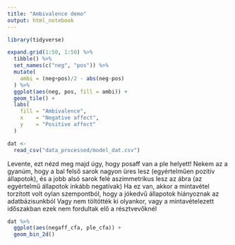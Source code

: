 ```yaml
---
title: "Ambivalence demo"
output: html_notebook
---
```


```r
library(tidyverse)
```

```r
expand.grid(1:50, 1:50) %>% 
  tibble() %>% 
  set_names(c("neg", "pos")) %>% 
  mutate(
    ambi = (neg+pos)/2 - abs(neg-pos)
  ) %>% 
  ggplot(aes(neg, pos, fill = ambi)) + 
  geom_tile() + 
  labs(
    fill = "Ambivalence",
    x    = "Negative affect",
    y    = "Positive affect"
  ) 
```

```r
dat <- 
  read_csv("data_processed/model_dat.csv")
```


Levente, ezt nézd meg majd úgy, hogy posaff van a ple helyett! 
Nekem az a gyanúm, hogy a bal felső sarok nagyon üres lesz (egyértelműen pozitív állapotok), és a jobb alsó sarok felé aszimmetrikus lesz az ábra (az egyértelmű állapotok inkább negatívak)
Ha ez van, akkor a mintavétel torzított volt oylan szempontból, hogy a jókedvű állapotok hiányoznak az adatbázisunkból
Vagy nem töltötték ki olyankor, vagy a mintavételezett időszakban ezek nem fordultak elő a résztvevőknél 

```r
dat %>% 
  ggplot(aes(negaff_cfa, ple_cfa)) + 
  geom_bin_2d() 
```

